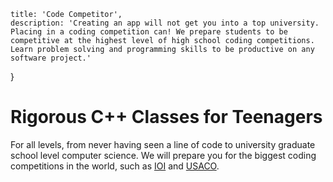 	title: 'Code Competitor',
	description: 'Creating an app will not get you into a top university. Placing in a coding competition can! We prepare students to be competitive at the highest level of high school coding competitions. Learn problem solving and programming skills to be productive on any software project.'
}

# Rigorous C++ Classes for Teenagers

For all levels, from never having seen a line of code to university graduate school level computer science.
We will prepare you for the biggest coding competitions in the world, such as <a href="https://ioinformatics.org/" rel="nofollow">IOI</a> and <a href="http://usaco.org/" rel="nofollow">USACO</a>.
